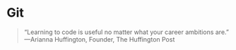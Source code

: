 # Git {#git}

> "Learning to code is useful no matter what your career ambitions are." —Arianna Huffington, Founder, The Huffington Post